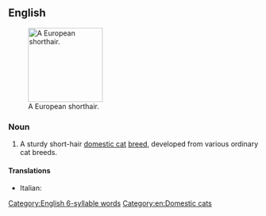 ==English==
[[File:European shorthair procumbent Quincy.jpg|thumb|right|150px|A European shorthair.]]

===Noun===
{{en-noun|head=[[European]] [[shorthair|Shorthair]]}}

# A sturdy short-hair [[domestic cat]] [[breed]], developed from various ordinary cat breeds.

====Translations====
{{checktrans-top}}
* Italian: {{t-check|it|gatto European Shorthair}}
{{trans-mid}}
{{trans-bottom}}

{{wikipedia}}
{{commonscat|European Shorthair}}

[[Category:English 6-syllable words]]
[[Category:en:Domestic cats]]